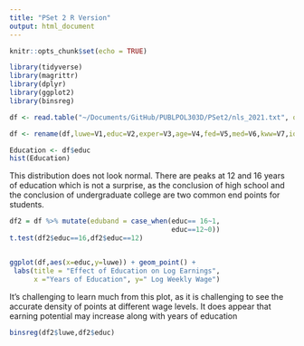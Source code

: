 ```yaml
---
title: "PSet 2 R Version"
output: html_document
---
```


```r
knitr::opts_chunk$set(echo = TRUE)
```



```r
library(tidyverse)
library(magrittr)
library(dplyr)
library(ggplot2)
library(binsreg)
```

```r
df <- read.table("~/Documents/GitHub/PUBLPOL303D/PSet2/nls_2021.txt", quote="\"", comment.char="")
```

```r
df <- rename(df,luwe=V1,educ=V2,exper=V3,age=V4,fed=V5,med=V6,kww=V7,iq=V8)
```
```r
Education <- df$educ
hist(Education)
```
This distribution does not look normal. There are peaks at 12 and 16 years of education which is not a surprise, as the conclusion of high school and the conclusion of undergraduate college are two common end points for students.

```r
df2 = df %>% mutate(eduband = case_when(educ== 16~1,
                                        educ==12~0))
t.test(df2$educ==16,df2$educ==12)



```
```r
ggplot(df,aes(x=educ,y=luwe)) + geom_point() +
 labs(title = "Effect of Education on Log Earnings",
      x ="Years of Education", y=" Log Weekly Wage")

```
It's challenging to learn much from this plot, as it is challenging to see the accurate density of points at different wage levels. It does appear that earning potential may increase along with years of education

```r
binsreg(df2$luwe,df2$educ)
```

